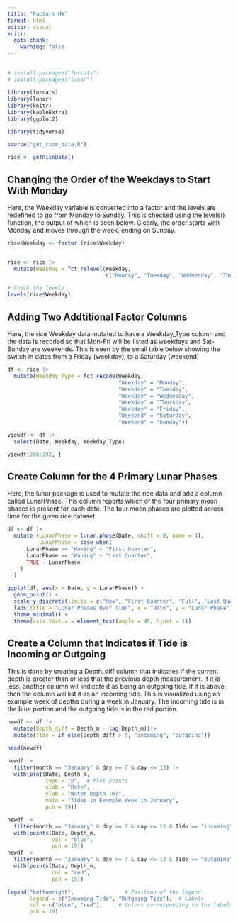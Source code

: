 ```yaml
---
title: "Factors HW"
format: html
editor: visual
knitr:
  opts_chunk: 
    warning: false
---
```


## 

```r
# install.packages("forcats")
# install.packages("lunar")

library(forcats)
library(lunar)
library(knitr)
library(kableExtra)
library(ggplot2)

library(tidyverse)

source("get_rice_data.R")

rice <- getRiceData()

```

## Changing the Order of the Weekdays to Start With Monday

Here, the Weekday variable is converted into a factor and the levels are redefined to go from Monday to Sunday. This is checked using the levels() function, the output of which is seen below. Clearly, the order starts with Monday and moves through the week, ending on Sunday.

```r
rice$Weekday <- factor (rice$Weekday)


rice <- rice |>
  mutate(Weekday = fct_relevel(Weekday, 
                               c("Monday", "Tuesday", "Wednesday", "Thursday", "Friday", "Saturday", "Sunday")))

# Check the levels
levels(rice$Weekday)


```

## Adding Two Addtitional Factor Columns

Here, the rice Weekday data mutated to have a Weekday_Type column and the data is recoded so that Mon-Fri will be listed as weekdays and Sat-Sunday are weekends. This is seen by the small table below showing the switch in dates from a Friday (weekday), to a Saturday (weekend)

```r
df <- rice |>
  mutate(Weekday_Type = fct_recode(Weekday,
                                   "Weekday" = "Monday",
                                   "Weekday" = "Tuesday",
                                   "Weekday" = "Wednesday",
                                   "Weekday" = "Thursday",
                                   "Weekday" = "Friday",
                                   "Weekend" = "Saturday",
                                   "Weekend" = "Sunday"))

viewdf <- df |>
  select(Date, Weekday, Weekday_Type)

viewdf[286:292, ]


```

## Create Column for the 4 Primary Lunar Phases

Here, the lunar package is used to mutate the rice data and add a column called LunarPhase. This column reports which of the four primary moon phases is present for each date. The four moon phases are plotted across time for the given rice dataset.

```r

df <- df |> 
  mutate (LunarPhase = lunar.phase(Date, shift = 0, name = 4), 
          LunarPhase = case_when(
      LunarPhase == "Waxing" ~ "First Quarter",
      LunarPhase == "Waning" ~ "Last Quarter",
      TRUE ~ LunarPhase
    )
  )

ggplot(df, aes(x = Date, y = LunarPhase)) +
  geom_point() +
  scale_y_discrete(limits = c("New", "First Quarter", "Full", "Last Quarter")) +
  labs(title = "Lunar Phases Over Time", x = "Date", y = "Lunar Phase") +
  theme_minimal() +
  theme(axis.text.x = element_text(angle = 45, hjust = 1))

```

## Create a Column that Indicates if Tide is Incoming or Outgoing

This is done by creating a Depth_diff column that indicates if the current depth is greater than or less that the previous depth measurement. If it is less, another column will indicate it as being an outgoing tide, if it is above, then the column will list it as an incoming tide. This is visualized using an example week of depths during a week in January. The incoming tide is in the blue portion and the outgoing tide is in the red portion.

```r

newdf <- df |> 
  mutate(Depth_diff = Depth_m - lag(Depth_m))|>
  mutate(Tide = if_else(Depth_diff > 0, "incoming", "outgoing"))

head(newdf)

```

```r

newdf |>
  filter(month == "January" & day >= 7 & day <= 13) |>
  with(plot(Date, Depth_m, 
            type = "p",  # Plot points
            xlab = "Date",
            ylab = "Water Depth (m)",
            main = "Tides in Example Week in January",
            pch = 19))

newdf |>
  filter(month == "January" & day >= 7 & day <= 13 & Tide == "incoming") |>
  with(points(Date, Depth_m, 
              col = "blue",
              pch = 19))  
newdf |>
  filter(month == "January" & day >= 7 & day <= 13 & Tide == "outgoing") |>
  with(points(Date, Depth_m, 
              col = "red",  
              pch = 19))  

legend("bottomright",                # Position of the legend
       legend = c("Incoming Tide", "Outgoing Tide"),  # Labels
       col = c("blue", "red"),     # Colors corresponding to the labels
       pch = 19)

```
